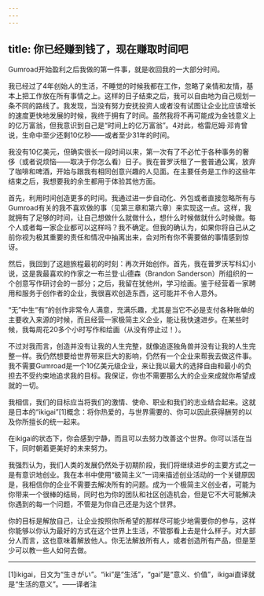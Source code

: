 ```yaml
---
---
---
```

title: 你已经赚到钱了，现在赚取时间吧
---




Gumroad开始盈利之后我做的第一件事，就是收回我的一大部分时间。

我已经过了4年创始人的生活，不睡觉的时候我都在工作，忽略了亲情和友情，基本上把工作放在所有事情之上。这样的日子结束之后，我可以自由地为自己规划一条不同的路线了。我发现，当没有努力安抚投资人或者没有试图让企业比应该增长的速度更快地发展的时候，我终于拥有了时间。虽然我将不再可能成为金钱意义上的亿万富翁，但我意识到自己是“时间上的亿万富翁”。4对此，格雷厄姆·邓肯曾说，生命中至少还剩10亿秒——或者至少31年的时间。



我没有10亿美元，但确实很长一段时间以来，第一次有了不必忙于各种事务的奢侈（或者说烦恼——取决于你怎么看）日子。我在普罗沃租了一套普通公寓，放弃了咖啡和啤酒，开始与跟我有相同创意兴趣的人见面。在主要任务是工作的这些年结束之后，我想要我的余生都用于体验其他方面。

首先，利用时间创造更多的时间。我通过进一步自动化、外包或者直接忽略所有与Gumroad有关的我不喜欢做的事（见第三章和第六章）来实现这一点。这样，我就拥有了足够的时间，让自己想做什么就做什么，想什么时候做就什么时候做。每个人或者每一家企业都可以这样吗？我不确定。但我的确认为，如果你将自己从之前你视为极其重要的责任和情况中抽离出来，会对所有你不需要做的事情感到惊讶。

然后，我回到了这趟旅程最初的时刻：再次开始创作。首先，我在普罗沃写科幻小说，这是我最喜欢的作家之一布兰登·山德森（Brandon Sanderson）所组织的一个创意写作研讨会的一部分；之后，我留在犹他州，学习绘画。鉴于经营着一家聘用和服务于创作者的企业，我很喜欢创造东西，这可能并不令人意外。

“无”中生“有”的创作非常令人满意，充满乐趣，尤其是当它不必是支付各种账单的主要收入来源的时候，而且经营一家极简主义企业，能让我快速进步。在某些时候，我每周花20多个小时写作和绘画（从没有停止过！）。

不过对我而言，创造并没有让我的人生完整，就像追逐独角兽并没有让我的人生完整一样。我仍然想要给世界带来巨大的影响，仍然有一个企业来帮我去做这件事。我不需要Gumroad是一个10亿美元级企业，来让我以最大的选择自由和最小的负担去不受约束地追求我的目标。我保证，你也不需要那么大的企业来成就你希望成就的一切。

我相信，我们的目标应当将我们的激情、使命、职业和我们的志业结合起来。这就是日本的“ikigai”[1]概念：将你热爱的，与世界需要的、你可以因此获得酬劳的以及你所擅长的统一起来。

在ikigai的状态下，你会感到宁静，而且可以去努力改善这个世界。你可以活在当下，同时朝着更美好的未来努力。

我强烈认为，我们人类的发展仍然处于初期阶段，我们将继续进步的主要方式之一是有意识地创业。我在本书中使用“极简主义”一词来描述创业活动的一个关键原因是，我相信你的企业不需要去解决所有的问题。成为一个极简主义创业者，可能为你带来一个很棒的结局，同时也为你的团队和社区创造机会，但是它不大可能解决你遇到的每一个问题，不管是为你自己还是为这个世界。



你的目标是解放自己，让企业按照你所希望的那样尽可能少地需要你的参与，这样你能够以你认为最好的方式在这个世界上生活，不管那看上去是什么样子。对大部分人而言，这也意味着解放他人。你无法解放所有人，或者创造所有产品，但是至少可以教一些人如何去做。



* * *



[1]ikigai，日文为“生きがい”。“iki”是“生活”，“gai”是“意义、价值”，ikigai直译就是“生活的意义”。——译者注